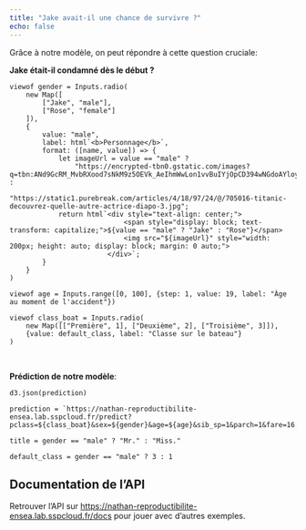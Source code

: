 ```yaml
---
title: "Jake avait-il une chance de survivre ?"
echo: false
---
```


Grâce à notre modèle, on peut répondre à cette question cruciale:

__Jake était-il condamné dès le début ?__

```ojs
viewof gender = Inputs.radio(
    new Map([
        ["Jake", "male"],
        ["Rose", "female"]
    ]),
    {
        value: "male",
        label: html`<b>Personnage</b>`,
        format: ([name, value]) => {
            let imageUrl = value == "male" ?
                "https://encrypted-tbn0.gstatic.com/images?q=tbn:ANd9GcRM_MvbRXood7sNkM9z5OEVk_AeIhmWwLon1vvBuIYjOpCD394wNGdoAYloymicchUpgZU&usqp=CAU" :
                "https://static1.purebreak.com/articles/4/18/97/24/@/705016-titanic-decouvrez-quelle-autre-actrice-diapo-3.jpg";
            return html`<div style="text-align: center;">
                            <span style="display: block; text-transform: capitalize;">${value == "male" ? "Jake" : "Rose"}</span>
                            <img src="${imageUrl}" style="width: 200px; height: auto; display: block; margin: 0 auto;">
                        </div>`;
        }
    }
)
```


```ojs
viewof age = Inputs.range([0, 100], {step: 1, value: 19, label: "Âge au moment de l'accident"})
```

```ojs
viewof class_boat = Inputs.radio(
    new Map([["Première", 1], ["Deuxième", 2], ["Troisième", 3]]),
    {value: default_class, label: "Classe sur le bateau"}
)
```

<br>

__Prédiction de notre modèle__:

```ojs
d3.json(prediction)
```

```ojs
prediction = `https://nathan-reproductibilite-ensea.lab.sspcloud.fr/predict?pclass=${class_boat}&sex=${gender}&age=${age}&sib_sp=1&parch=1&fare=16.5&embarked=S&title=${title}&has_cabin=1&ticket_len=7`
```

```ojs
title = gender == "male" ? "Mr." : "Miss."
```

```ojs
default_class = gender == "male" ? 3 : 1
```


## Documentation de l'API

Retrouver l'API sur [https://nathan-reproductibilite-ensea.lab.sspcloud.fr/docs](https://titanic.lab.sspcloud.fr/docs) pour jouer avec
d'autres exemples.

